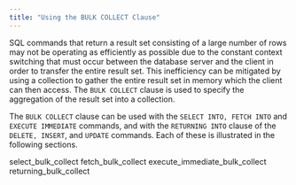 ```yaml
---
title: "Using the BULK COLLECT Clause"
---
```


<div id="using_the_bulk_collect_clause" class="registered_link"></div>


SQL commands that return a result set consisting of a large number of rows may not be operating as efficiently as possible due to the constant context switching that must occur between the database server and the client in order to transfer the entire result set. This inefficiency can be mitigated by using a collection to gather the entire result set in memory which the client can then access. The `BULK COLLECT` clause is used to specify the aggregation of the result set into a collection.

The `BULK COLLECT` clause can be used with the `SELECT INTO, FETCH INTO` and `EXECUTE IMMEDIATE` commands, and with the `RETURNING INTO` clause of the `DELETE, INSERT`, and `UPDATE` commands. Each of these is illustrated in the following sections.

<div class="toctree" maxdepth="3">

select\_bulk\_collect fetch\_bulk\_collect execute\_immediate\_bulk\_collect returning\_bulk\_collect

</div>

